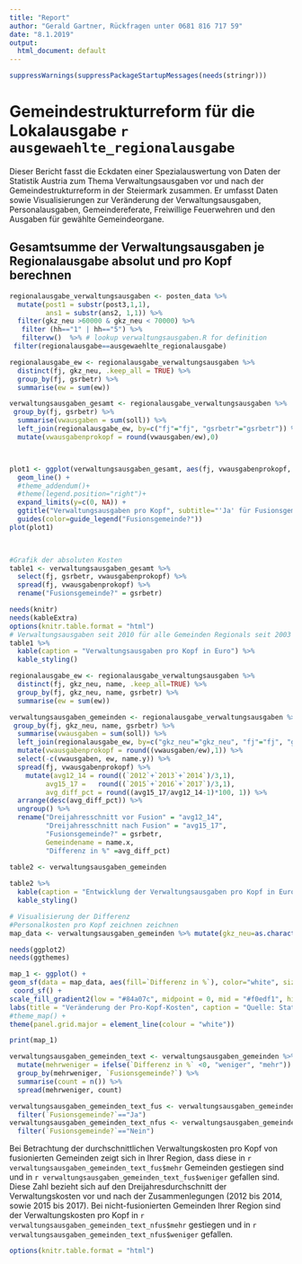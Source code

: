 ```yaml
---
title: "Report"
author: "Gerald Gartner, Rückfragen unter 0681 816 717 59"
date: "8.1.2019"
output:
  html_document: default
---
```


``` r
suppressWarnings(suppressPackageStartupMessages(needs(stringr)))
```

# Gemeindestrukturreform für die Lokalausgabe `r ausgewaehlte_regionalausgabe`

Dieser Bericht fasst die Eckdaten einer Spezialauswertung von Daten der Statistik Austria zum Thema Verwaltungsausgaben vor und nach der Gemeindestrukturreform in der Steiermark zusammen. Er umfasst Daten sowie Visualisierungen zur Veränderung der Verwaltungsausgaben, Personalausgaben, Gemeindereferate, Freiwillige Feuerwehren und den Ausgaben für gewählte Gemeindeorgane.  

## Gesamtsumme der Verwaltungsausgaben je Regionalausgabe absolut und pro Kopf berechnen
```r
regionalausgabe_verwaltungsausgaben <- posten_data %>%
  mutate(post1 = substr(post3,1,1), 
         ans1 = substr(ans2, 1,1)) %>%
  filter(gkz_neu >60000 & gkz_neu < 70000) %>%
   filter (hh=="1" | hh=="5") %>% 
   filtervw()  %>% # lookup verwaltungsausgaben.R for definition
 filter(regionalausgabe==ausgewaehlte_regionalausgabe) 

regionalausgabe_ew <- regionalausgabe_verwaltungsausgaben %>%
  distinct(fj, gkz_neu, .keep_all = TRUE) %>%
  group_by(fj, gsrbetr) %>%
  summarise(ew = sum(ew))

verwaltungsausgaben_gesamt <- regionalausgabe_verwaltungsausgaben %>%
 group_by(fj, gsrbetr) %>%
  summarise(vwausgaben = sum(soll)) %>%
  left_join(regionalausgabe_ew, by=c("fj"="fj", "gsrbetr"="gsrbetr")) %>%
  mutate(vwausgabenprokopf = round(vwausgaben/ew),0)



plot1 <- ggplot(verwaltungsausgaben_gesamt, aes(fj, vwausgabenprokopf, color = gsrbetr)) +
  geom_line() +
  #theme_addendum()+
  #theme(legend.position="right")+
  expand_limits(y=c(0, NA)) +
  ggtitle("Verwaltungsausgaben pro Kopf", subtitle="'Ja' für Fusionsgemeinden, 'Nein' für Nichtbetroffene") +
  guides(color=guide_legend("Fusionsgemeinde?"))
plot(plot1)

  
```



```r
#Grafik der absoluten Kosten
table1 <- verwaltungsausgaben_gesamt %>%
  select(fj, gsrbetr, vwausgabenprokopf) %>%
  spread(fj, vwausgabenprokopf) %>%
  rename("Fusionsgemeinde?" = gsrbetr)

needs(knitr)
needs(kableExtra)
options(knitr.table.format = "html")
# Verwaltungsausgaben seit 2010 für alle Gemeinden Regionals seit 2003 
table1 %>% 
  kable(caption = "Verwaltungsausgaben pro Kopf in Euro") %>%
  kable_styling()

```


```r
regionalausgabe_ew <- regionalausgabe_verwaltungsausgaben %>%
  distinct(fj, gkz_neu, name, .keep_all=TRUE) %>%
  group_by(fj, gkz_neu, name, gsrbetr) %>%
  summarise(ew = sum(ew)) 

verwaltungsausgaben_gemeinden <- regionalausgabe_verwaltungsausgaben %>%
 group_by(fj, gkz_neu, name, gsrbetr) %>%
  summarise(vwausgaben = sum(soll)) %>%
  left_join(regionalausgabe_ew, by=c("gkz_neu"="gkz_neu", "fj"="fj", "gsrbetr"="gsrbetr")) %>%
  mutate(vwausgabenprokopf = round((vwausgaben/ew),1)) %>%
  select(-c(vwausgaben, ew, name.y)) %>%
  spread(fj, vwausgabenprokopf) %>%
    mutate(avg12_14 = round((`2012`+`2013`+`2014`)/3,1), 
         avg15_17 =   round((`2015`+`2016`+`2017`)/3,1), 
         avg_diff_pct = round((avg15_17/avg12_14-1)*100, 1)) %>%
  arrange(desc(avg_diff_pct)) %>%
  ungroup() %>%
  rename("Dreijahresschnitt vor Fusion" = "avg12_14", 
         "Dreijahresschnitt nach Fusion" = "avg15_17", 
         "Fusionsgemeinde?" = gsrbetr, 
         Gemeindename = name.x, 
         "Differenz in %" =avg_diff_pct)

table2 <- verwaltungsausgaben_gemeinden
  
table2 %>% 
  kable(caption = "Entwicklung der Verwaltungsausgaben pro Kopf in Euro") %>%
  kable_styling()

```


```r
# Visualisierung der Differenz
#Personalkosten pro Kopf zeichnen zeichnen
map_data <- verwaltungsausgaben_gemeinden %>% mutate(gkz_neu=as.character(gkz_neu)) %>% left_join(gde_18, by = c("gkz_neu" = "GKZ")) 

needs(ggplot2)
needs(ggthemes)

map_1 <- ggplot() +
geom_sf(data = map_data, aes(fill=`Differenz in %`), color="white", size=0.001) +
 coord_sf() +
scale_fill_gradient2(low = "#84a07c", midpoint = 0, mid = "#f0edf1", high = "#ba2b58")+
labs(title = "Veränderung der Pro-Kopf-Kosten", caption = "Quelle: Statistik Austria, BEV.") +
#theme_map() +
theme(panel.grid.major = element_line(colour = "white"))

print(map_1)


```

```r
verwaltungsausgaben_gemeinden_text <- verwaltungsausgaben_gemeinden %>%
  mutate(mehrweniger = ifelse(`Differenz in %` <0, "weniger", "mehr")) %>%
  group_by(mehrweniger, `Fusionsgemeinde?`) %>%
  summarise(count = n()) %>%
  spread(mehrweniger, count)

verwaltungsausgaben_gemeinden_text_fus <- verwaltungsausgaben_gemeinden_text %>%
  filter(`Fusionsgemeinde?`=="Ja")
verwaltungsausgaben_gemeinden_text_nfus <- verwaltungsausgaben_gemeinden_text %>%
  filter(`Fusionsgemeinde?`=="Nein")

```


Bei Betrachtung der durchschnittlichen Verwaltungskosten pro Kopf von fusionierten Gemeinden zeigt sich in Ihrer Region, dass diese in `r verwaltungsausgaben_gemeinden_text_fus$mehr` Gemeinden gestiegen sind und in `r verwaltungsausgaben_gemeinden_text_fus$weniger` gefallen sind. Diese Zahl bezieht sich auf den Dreijahresdurchschnitt der Verwaltungskosten vor und nach der Zusammenlegungen (2012 bis 2014, sowie 2015 bis 2017). Bei nicht-fusionierten Gemeinden Ihrer Region sind der Verwaltungskosten pro Kopf in `r verwaltungsausgaben_gemeinden_text_nfus$mehr` gestiegen und in `r verwaltungsausgaben_gemeinden_text_nfus$weniger` gefallen. 



```r
options(knitr.table.format = "html")


```
